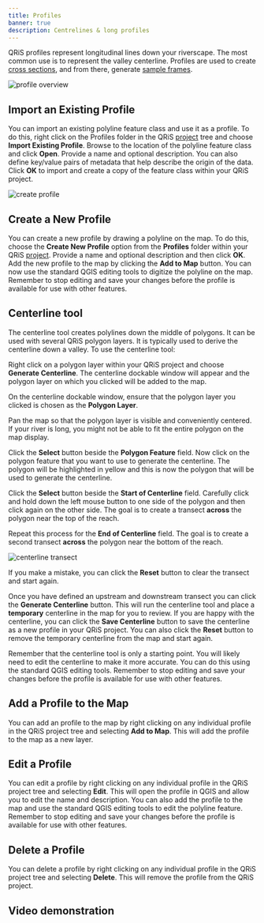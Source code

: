 ```yaml
---
title: Profiles
banner: true
description: Centrelines & long profiles
---
```


QRiS profiles represent longitudinal lines down your riverscape. The most common use is to represent the valley centerline. Profiles are used to create [cross sections](/software-help/cross-sections), and from there, generate [sample frames](/software-help/sample-frames).

![profile overview](/images/software-help/profile-overview.png)

## Import an Existing Profile

You can import an existing polyline feature class and use it as a profile. To do this, right click on the Profiles folder in the QRiS [project](/software-help/projects) tree and choose **Import Existing Profile**. Browse to the location of the polyline feature class and click **Open**. Provide a name and optional description. You can also define key/value pairs of metadata that help describe the origin of the data. Click **OK** to import and create a copy of the feature class within your QRiS project.

![create profile](/images/software-help/create-profile.png)

## Create a New Profile

You can create a new profile by drawing a polyline on the map. To do this, choose the **Create New Profile** option from the **Profiles** folder within your QRiS [project](/software-help/projects). Provide a name and optional description and then click **OK**. Add the new profile to the map by clicking the **Add to Map** button. You can now use the standard QGIS editing tools to digitize the polyline on the map. Remember to stop editing and save your changes before the profile is available for use with other features.

## Centerline tool

The centerline tool creates polylines down the middle of polygons. It can be used with several QRiS polygon layers. It is typically used to derive the centerline down a valley. To use the centerline tool:

Right click on a polygon layer within your QRiS project and choose **Generate Centerline**. The centerline dockable window will appear and the polygon layer on which you clicked will be added to the map.

On the centerline dockable window, ensure that the polygon layer you clicked is chosen as the **Polygon Layer**.

Pan the map so that the polygon layer is visible and conveniently centered. If your river is long, you might not be able to fit the entire polygon on the map display. 

Click the **Select** button beside the **Polygon Feature** field. Now click on the polygon feature that you want to use to generate the centerline. The polygon will be highlighted in yellow and this is now the polygon that will be used to generate the centerline.

Click the **Select** button beside the **Start of Centerline** field. Carefully click and hold down the left mouse button to one side of the polygon and then click again on the other side. The goal is to create a transect **across** the polygon near the top of the reach.

Repeat this process for the **End of Centerline** field. The goal is to create a second transect **across** the polygon near the bottom of the reach.

![centerline transect](/images/software-help/centerline-transect.gif)

If you make a mistake, you can click the **Reset** button to clear the transect and start again.

Once you have defined an upstream and downstream transect you can click the **Generate Centerline** button. This will run the centerline tool and place a **temporary** centerline in the map for you to review. If you are happy with the centerline, you can click the **Save Centerline** button to save the centerline as a new profile in your QRiS project. You can also click the **Reset** button to remove the temporary centerline from the map and start again.

Remember that the centerline tool is only a starting point. You will likely need to edit the centerline to make it more accurate. You can do this using the standard QGIS editing tools. Remember to stop editing and save your changes before the profile is available for use with other features.

## Add a Profile to the Map

You can add an profile to the map by right clicking on any individual profile in the QRiS project tree and selecting **Add to Map**. This will add the profile to the map as a new layer. 

## Edit a Profile

You can edit a profile by right clicking on any individual profile in the QRiS project tree and selecting **Edit**. This will open the profile in QGIS and allow you to edit the name and description. You can also add the profile to the map and use the standard QGIS editing tools to edit the polyline feature. Remember to stop editing and save your changes before the profile is available for use with other features.

## Delete a Profile

You can delete a profile by right clicking on any individual profile in the QRiS project tree and selecting **Delete**. This will remove the profile from the QRiS project.
## Video demonstration

<Youtube embedId="VW1Y0P2MsCs" caption="How profiles work in QRiS"/> 